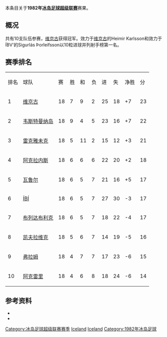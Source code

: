 本条目关于'''1982年[[冰岛足球超级联赛|冰岛足球超级联赛]]'''赛果。

==概况==
共有10支队伍参赛，[[维京古雷克雅维克足球会|维京古]]获得冠军。效力于[[维京古雷克雅维克足球会|维京古]]的Heimir Karlsson和效力于ÍBV'的Sigurlás Þorleifsson以10粒进球并列射手榜第一名。

==赛季排名==
{| class="wikitable" style="text-align: center;"
|排名||球队||赛||胜||和||负||进||失||净胜||分
|-
|1||[[维京古雷克雅维克足球会|维京古]]||18||7||9||2||25||18||+7||23
|-
|2||[[韦斯特曼纳岛竞技俱乐部|韦斯特曼纳岛]]||18||9||4||5||23||16||+7||22
|-
|3||[[雷克雅未克足球俱乐部|雷克雅未克]]||18||5||11||2||15||12||+3||21
|-
|4||[[阿克拉内斯竞技俱乐部|阿克拉内斯]]||18||6||6||6||22||20||+2||18
|-
|5||[[瓦鲁尔足球俱乐部|瓦鲁尔]]||18||6||5||7||21||16||+5||17
|-
|6||[[Íþróttabandalag_Ísafjarðar|ÍBÍ]]||18||6||5||7||27||30||-3||17
|-
|7||[[布列达布利克竞技俱乐部|布列达布利克]]||18||6||5||7||18||22||-4||17
|-
|8||[[凯夫拉维克足球俱乐部|凯夫拉维克]]||18||5||6||7||14||19||-5||16
|-
|9||[[弗拉姆足球俱乐部|弗拉姆]]||18||4||7||7||17||23||-6||15
|-
|10||[[阿克雷里竞技俱乐部|阿克雷里]]||18||4||6||8||18||24||-6||14
|}

==参考资料==
* {{cite web |title=Iceland Final League Tables 1912-1998 |url=http://www.rsssf.com/tablesi/ijshist.html |publisher=[[RSSSF|RSSSF]] |accessdate=2018-06-18 |archive-date=2019-12-25 |archive-url=https://web.archive.org/web/20191225230011/http://rsssf.com/tablesi/ijshist.html |dead-url=no }}
* {{cite web |title=Iceland - Topscorers |url=http://www.rsssf.com/tablesi/ijstops.html |website=www.rsssf.com |publisher=[[RSSSF|RSSSF]] |accessdate=2018-06-18 |archive-date=2019-04-07 |archive-url=https://web.archive.org/web/20190407162501/http://www.rsssf.com/tablesi/ijstops.html |dead-url=no }}

{{冰岛足球超级联赛赛季}}
{{1981–82 in European football (UEFA)}}
{{1982–83 in European football (UEFA)}}


[[Category:冰岛足球超级联赛赛季|Category:冰岛足球超级联赛赛季]]
[[Category:1982年至1983年本土足球联赛|Iceland]] 
[[Category:1981年至1982年本土足球联赛|Iceland]] 
[[Category:1982年冰岛足球|Category:1982年冰岛足球]]